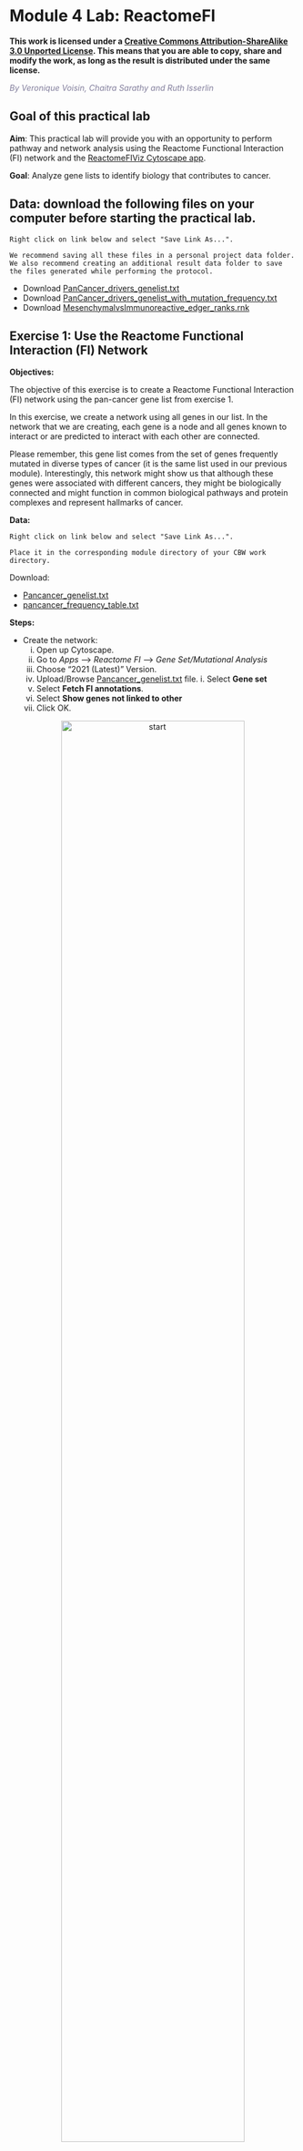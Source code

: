 # Module 4 Lab: ReactomeFI {#ReactomeFI}

**This work is licensed under a [Creative Commons Attribution-ShareAlike 3.0 Unported License](http://creativecommons.org/licenses/by-sa/3.0/deed.en_US). This means that you are able to copy, share and modify the work, as long as the result is distributed under the same license.**

 *<font color="#827e9c">By Veronique Voisin, Chaitra Sarathy and Ruth Isserlin</font>*

## Goal of this practical lab 

**Aim**: This practical lab will provide you with an opportunity to perform pathway and network analysis using the Reactome Functional Interaction (FI) network and the [ReactomeFIViz Cytoscape app](https://apps.cytoscape.org/apps/reactomefiplugin). 

**Goal**: Analyze gene lists to identify biology that contributes to cancer.


## Data: download the following files on your computer before starting the practical lab.

```block
Right click on link below and select "Save Link As...".

We recommend saving all these files in a personal project data folder. We also recommend creating an additional result data folder to save the files generated while performing the protocol.

```


 * Download [PanCancer_drivers_genelist.txt](./Module2/gprofiler/data/Pancancer_genelist.txt)
 * Download [PanCancer_drivers_genelist_with_mutation_frequency.txt](./Module4/Reactome/data/Pancancer_frequency.txt)
 *  Download  [MesenchymalvsImmunoreactive_edger_ranks.rnk](./Module2/gsea/data//MesenchymalvsImmunoreactive_edger_ranks.rnk)

## Exercise 1: Use the Reactome Functional Interaction (FI) Network

**Objectives:** 

The objective of this exercise is to create a Reactome Functional Interaction (FI) network using the pan-cancer gene list from exercise 1. 

In this exercise, we create a network using all genes in our list. In the network that we are creating, each gene is a node and all genes known to interact or are predicted to interact with each other are connected. 

Please remember, this gene list comes from the set of genes frequently mutated in diverse types of cancer (it is the same list used in our previous module). Interestingly, this network might show us that although these genes were associated with different cancers, they might be biologically connected and might function in common biological pathways and protein complexes and represent hallmarks of cancer.

**Data:** 

```block
Right click on link below and select "Save Link As...".

Place it in the corresponding module directory of your CBW work directory.
```

Download: 

  * [Pancancer_genelist.txt](./Module2/gprofiler/data/Pancancer_genelist.txt)
  * [pancancer_frequency_table.txt](./Module4/Reactome/data/pancancer_frequency_table.txt)

**Steps:**

  * Create the network:
    i. Open up Cytoscape.  
    i. Go to *Apps* --> *Reactome FI* --> *Gene Set/Mutational Analysis*
    i. Choose "2021 (Latest)" Version. 
    i. Upload/Browse [Pancancer_genelist.txt](./Module2/gprofiler/data/Pancancer_genelist.txt) file.     i. Select **Gene set** 
    i. Select **Fetch FI annotations**.
    i. Select **Show genes not linked to other**
    i. Click OK.

 <p align="center">
 <img src="./Module4/Reactome/images/lab2/ReactomeFI_ex2_1.png" alt="start" width="80%" />
 </p>

  * Resulting network:
 <p align="center">
 <img src="./Module4/Reactome/images/lab2/ReactomeFI_ex2_2.png" alt="start" width="80%" />
 </p>

### Question 1: Describe the size and composition of the network?

 <p align="center">
 <img src="./Module4/Reactome/images/lab2/ReactomeFI_ex2_3.png" alt="start" width="80%" />
 </p>

The total number of genes in the network is 127. 

103 of these genes are connected to each other by functional interactions. You can get this information by selecting all genes that you see connected to each others.

The total number of edges or interactions is 473. 

The genes that are interacting together might work together in some sort of protein complex in the cells. 

The FI network was constructed by merging interactions extracted from human curated pathways from Reactome with interactions predicted using a machine learning approach. The non curated sources of information include:

  * protein-protein interactions, 
  * gene co-expression, 
  * protein domain interaction, 
  * Gene Ontology (GO) annotations
  * text-mined protein interactions.
  
  Solid edge between 2 nodes are interaction from curated pathways and dashed line are predicted interaction. (https://www.ncbi.nlm.nih.gov/pmc/articles/PMC2898064/).
 
 <p align="center">
 <img src="./Module4/Reactome/images/lab2/ReactomeFI_solid_vs_dotted.png" alt="start" width="80%" />
 </p>


### Question 2: After clustering, how many modules are there?

ReactomeFI has a clustering option which groups genes that are more connected to each other into modules.

  * Cluster the network:
    i. Right-click on a blank space of the network
    i. select **ReactomeFI** --> **Cluster FI Network**.

 <p align="center">
 <img src="./Module4/Reactome/images/lab2/ReactomeFI_ex2_4.png" alt="start" width="80%" />
 </p>
 
Nodes are now colored by modules.

  <p align="center">
 <img src="./Module4/Reactome/images/lab2/ReactomeFI_ex2_5.png" alt="start" width="80%" />
 </p>
 
  i. Look at the table **Network Module Browser** to find out the number of modules.It is located in the Table Panel located below the network. 
  i. Click on each module to highlight each genes in the module.

  <p align="center">
 <img src="./Module4/Reactome/images/lab2/ReactomeFI_ex2_6.png" alt="start" width="80%" />
 </p>

  * The connected network has been divided into 5 modules. Module 0 contains the most genes (31).
  * The MCL clustering algorithm is used to cluster the network and it is based on the number of interaction (edges) between the nodes.


  *  **Redo the layout for clarity**:
    i. Go to Cytoscape menu bar, 
    i. select **Layout** --> **yFiles Organic Layout**.

  <p align="center">
 <img src="./Module4/Reactome/images/lab2/ReactomeFI_ex2_9.png" alt="start" width="80%" />
 </p>
 
  * Explore the resulting network.
 
  <p align="center">
 <img src="./Module4/Reactome/images/lab2/ReactomeFI_ex2_10.png" alt="start" width="80%" />
 </p>
 

 
```block
Can you recreate the below image using one of the Cytoscape layout options?

 <p align="center">
 <img src="./Module4/Reactome/images/lab2/ReactomeFI_groupattributelayout.png" alt="start" width="80%" />
 </p>
 
```
 
### Query information about the interaction between 2 genes:


  * Click on a solid line.

```block
You might need to zoom in on the network in order to select an individual edge. 
```

  i. Once the edge is highlighted in red, right click on it and select **ReactomeFI** --> **Query FI Source**. 

  <p align="center">
 <img src="./Module4/Reactome/images/lab2/ReactomeFI_ex2_12.png" alt="start" width="80%" />
 </p>
 
 QueryFI Source will open a window with a list of the set of pathways that this interaction is found in.
 
   <p align="center">
 <img src="./Module4/Reactome/images/lab2/ReactomeFI_ex2_13.png" alt="start" width="80%" />
 </p>
 
  * Click on a dashed line.  
    i. Once it is highlighted in red, 
    i. right click on it and select **ReactomeFI** --> **Query FI Source**.

   <p align="center">
 <img src="./Module4/Reactome/images/lab2/ReactomeFI_ex2_14.png" alt="start" width="80%" />
 </p>
 
 The Query FI source will include a list of prediction sources as well as the overall score associated with this prediction.
 
```block
The FI score can be used to filter interactions and keep the interactions with the highest scores.
``` 
   <p align="center">
 <img src="./Module4/Reactome/images/lab2/ReactomeFI_ex2_15.png" alt="start" width="80%" />
 </p>
 
  * To get an information about a gene. 
    i. Right-click on a gene 
    i. select **ReactomeFI** --> **Query Gene Card**
    i. This will open a web page containing all the information about the gene that is contained in the [gene cards database](https://www.genecards.org/).  
    i.  You can also select **Fetch FI** to get information about this gene in the ReactomeFI network
    i.  You can also select **Fetch Cancer Gene Index** to get information about this gene in the [Cancer gene index](https://wiki.nci.nih.gov/display/cageneindex/Creation+of+the+Cancer+Gene+Index)
    i.  You can also select **Query Cosmic** to get information about this gene in [Cosmic](https://cancer.sanger.ac.uk/cosmic)
 
   <p align="center">
 <img src="./Module4/Reactome/images/lab2/ReactomeFI_ex2_16.png" alt="start" width="80%" />
 </p>
 
 
### Question 3: What are the most significant pathways in each module?

Pathway analysis can be performed on the whole set of genes from the network. It can also be performed individually on each module.

  * right-click, Analyze **Network** Functions,--> Pathway Enrichment,  as opposed to, 
  * right-click, Analyze **Module** Functions,--> Pathaway enrichment. 
  
  This way, the original network can be divided into smaller modules of interacting proteins and labelled according to the module pathway enrichment results.

  * Pathway enrichment of Modules
    i. Right-click on a blank space of the network window
    i. Select **Reactome FI** --> **Analyze Module Functions** --> **Pathway enrichment**

<p align="center">
 <img src="./Module4/Reactome/images/lab2/ReactomeFI_ex2_7.png" alt="start" width="100%" />
</p>

  i. A **Choose Module Size** window appears. 
  i. This parameter enables the user to select a minimum number of genes required in the module in order to include itin the pathway analysis. 
  i. Leave the module size as the default of 5.
  i. Once the pathway analysis has finished running, a **Pathways in Modules** table appears in the Table Panel located below the network. Pathways are ordered by best FDR values (closer to 0) for each module. 

  <p align="center">
 <img src="./Module4/Reactome/images/lab2/ReactomeFI_ex2_8a.png" alt="start" width="100%" />
 </p>
 
  i. Click on some of the pathways for each module. It will highlight the genes in our network that are part the selected pathway.
  * For example,
    i. Select *RAF/MAP kinase cascade (R)*.
      * It is one of the most significant pathways of module 1. 
      * There are 14 genes in this pathway that are also in module 1. 
      * Module 1 has a total of 27 genes. (The number of genes in each module can be found in the **Network Module Browser** tab)
      * The associated FDR value is 6.55e-15 which is very close to 0 and it means that this overlap of 14 genes isn't likely to be obtained by chance only.
 
 
**Try it out yourselves:**

- try *GO Biological Process* enrichment on modules: 
    i. **Reactome FI** --> **Analyze Module Functions** --> **GO Biological Process**
- try *pathway* or *GO Biological Process*  enrichment on the full network: 
    i. **Reactome FI** --> **Analyze Network Functions** --> **GO Biological Process**
    i. **Reactome FI** --> **Analyze Network Functions** --> **Pathway Enrichment**

<p align="center">
 <img src="./Module4/Reactome/images/lab2/ReactomeFI_ex2_11.png" alt="start" width="100%" />
</p>


```block
It is possible to undock tables for better clarity using the pin icon located at the top right corner of the Table Panel. 
```


### Set the size of the nodes proportional to the mutation frequencies in each cancer

Our gene list contains the genes with high frequency in several cancers. Table  [PanCancer_drivers_genelist_with_mutation_frequency.txt](./Module4/Reactome/data/Pancancer_frequency.txt) contains the mutation frequency of these genes in 10 cancer types. We are going to import this table into Cytoscape and set the size of the nodes using these column values.

- In the Cytoscape menu bar, 
    i. select **Import** --> **Table from File...**

<p align="center">
 <img src="./Module4/Reactome/images/lab2/ReactomeFI_ex2_17.png" alt="start" width="75%" />
</p>

  i. In the window **Import Columns From Table**, make sure that **Import Data as:** is set to **Node Table Columns**.
  i. Click **OK**.
 
   <p align="center">
 <img src="./Module4/Reactome/images/lab2/ReactomeFI_ex2_18.png" alt="start" width="50%" />
 </p>
 
 Now that the table is imported, we can use the values in the table columns as Properties to set a style or to filter the network. 
 
 We are going to set the size of the nodes.
 
  i. Look for the **Style** tab in the Control Panel located at the left of the Cytoscape window. Select.
  i. Click on the down arrow beside **Properties** and select **Size** on the list.


   <p align="center">
 <img src="./Module4/Reactome/images/lab2/ReactomeFI_ex2_19.png" alt="start" width="50%" />
 </p>
 
  i. Select the **Size** field and expand it using the down arrow.
  i. In the  **Column** field, click on **--select value--** and choose **BLCA Freq**. 

   <p align="center">
 <img src="./Module4/Reactome/images/lab2/ReactomeFI_ex2_21.png" alt="start" width="75%" />
 </p>
 
  i. In the **Mapping Type**, click on **--select value--** and choose **Continuous Mapping**.
  i. Click on the diagram

   <p align="center">
 <img src="./Module4/Reactome/images/lab2/ReactomeFI_ex2_22.png" alt="start" width="50%" />
 </p>
 

  i. Set the first pivot **Handle Position** and the second pivot **Handle Position** to 100.  To set the pivot click on the arrow you would like to set and then adjust the value specified next to Node Size.  Make sure to press enter once you have updated the value in order for it to be registered.
  i. Click OK
 
 
   <p align="center">
 <img src="./Module4/Reactome/images/lab2/ReactomeFI_ex2_23.png" alt="start" width="50%" />
 </p>
 
- Now the biggest nodes correspond to genes with highest mutation frequency in the BCLA cancer (Bladder cancer). 
 
   <p align="center">
 <img src="./Module4/Reactome/images/lab2/ReactomeFI_ex2_24.png" alt="start" width="100%" />
 </p>

 ```block
 You can change the column value to other cancer types and observe the differences.
```

### Play around with the styles: change transparency and colors

Here are the steps if you need to change the colors of the module to create a figure for publication.

- In Style, go to the ** Transparency** field and replace 100 by 200. Try different numbers.
   <p align="center">
 <img src="./Module4/Reactome/images/lab2/ReactomeFI_ex2_25.png" alt="start" width="80%" />
 </p>

- If some of the colors are too dark, it is possible to modify the cluster colour by selecting the field **Fill Color** in properties in the Styles tab:
    i. double-click on a color.
  
<p align="center">
 <img src="./Module4/Reactome/images/lab2/ReactomeFI_ex2_26.png" alt="start" width="80%" />
</p>

  i. choose a new one. (This will need to be done for each colour you want to change.)

<p align="center">
 <img src="./Module4/Reactome/images/lab2/ReactomeFI_ex2_29.png" alt="start" width="80%" />
</p>

- The resulting network

   <p align="center">
 <img src="./Module4/Reactome/images/lab2/ReactomeFI_ex2_30.png" alt="start" width="100%" />
 </p>

### Create a pie chart

As we have the mutation frequencies for several cancer types, it would be useful to be able to compare all cancer frequencies at the same time in the same network. It is possible to do this by plotting a pie chart for each gene (node) with each pie slice representing the mutation frequency for each cancer. 

  * Here are the steps to do it:
    i. In Style, click on the down arrow close to **Properties** and select **Paint**, -->  **Custom Paint1** --> **Image/Chart 1**. 
    
  <p align="center">
 <img src="./Module4/Reactome/images/lab2/ReactomeFI_ex2_31.png" alt="start" width="75%" />
 </p>
 
  i. A **Graphics** windows pops up. 
  i. In **Chart**, select the piechart icon.
  i. In **Available Columns**, select the columns that you want to include in your pie chart (here 8 cancer types) and click on the arrow to move them over to the *Selected Columns*.

  <p align="center">
 <img src="./Module4/Reactome/images/lab2/ReactomeFI_ex2_32.png" alt="start" width="74%" />
 </p>
 
  i. They are now placed in the **Selected Columns** window. Click on **Apply**.

  <p align="center">
 <img src="./Module4/Reactome/images/lab2/ReactomeFI_ex2_33.png" alt="start" width="75%" />
 </p>
 
 ```block
 Expanding **Customize** will open a tab that shows the color legend for the pie chart. All colours of the pie chart are customizable. 
 ```
 
  <p align="center">
 <img src="./Module4/Reactome/images/lab2/ReactomeFI_ex2_35b.png" alt="start" width="50%" />
 </p>
 
```block

Notice in the screenshot below we changed node shape to be square so that we can still see the module the gene belongs to as well as the cancer frequencies in the pie chart.  Can you replicate this?

``` 

  <p align="center">
 <img src="./Module4/Reactome/images/lab2/ReactomeFI_ex2_37.png" alt="start" width="100%" />
 </p>
 

 
### Create a subnetwork
 
 - Now that the network is clustered in modules and related pathways, we want to create a subnetwork to highlight connections that we found interesting. For this exercise, we want to create a network of the genes involved in the **Gastric cancer (K)** pathway. 

  * Here are the steps to follow:
    i. In the table panel, locate the **Pathways in Network** table.
    
```block
In order to generate the pathway network table, right-click on a blank space, **Reactome FI** --> **Analyze Network Functions** --> **Pathway Enrichment**.

   (hint: this was one of the steps that you had to try yourselves, )
  
```

  i. Select **Gastric Cancer (K)** from the list of pathways.It will highlight the genes in this pathway in yellow.

```block
It should be the top enriched pathway.  If you can't see it trying changing the sorting of the table by clicking on the column headers -- specifically the FDR column
```

  i. Above the network find and click on the **New Network from Selection** icon and select **From Selected Nodes, All Edges**. 
 
   <p align="center">
 <img src="./Module4/Reactome/images/lab2/ReactomeFI_ex2_39.png" alt="start" width="75%" />
 </p>
 
A new network containing only the selected nodes is now created.
 
  <p align="center">
 <img src="./Module4/Reactome/images/lab2/ReactomeFI_ex2_40.png" alt="start" width="100%" />
 </p>
 
 

### Fetch Cancer drugs on the created subnetwork

  * Working with the newly created gastric cancer enriched network.
  * Right-click on a blank space and select **Reactome FI**, **Overlay Drugs**, **Fetch Cancer Drugs**. 
 
  <p align="center">
 <img src="./Module4/Reactome/images/lab2/ReactomeFI_ex2_43.png" alt="start" width="100%" />
 </p>
 
  * The numerous drugs known to target the genes in this subnetwork are now added  as green diamond shaped nodes.

  <p align="center">
 <img src="./Module4/Reactome/images/lab2/ReactomeFI_ex2_44.png" alt="start" width="75%" />
 </p>

  * Here is the network after redoing the layout for clarity (Layout -->  YFiles Organic Layout)
  
  <p align="center">
 <img src="./Module4/Reactome/images/lab2/ReactomeFI_ex2_45.png" alt="start" width="100%" />
 </p>

### Save the network as an image for publication

As we have finalized our network analysis, we would like to export the network as an image.

- In the Cytoscape menu, select **File**, --> **Export**,--> **Network to Image**. 

  <p align="center">
 <img src="./Module4/Reactome/images/lab2/ReactomeFI_ex2_41.png" alt="start" width="75%" />
 </p>
 
- Browse to the directory where you want to save the image, give it a name and click on **OK**.

   <p align="center">
 <img src="./Module4/Reactome/images/lab2/ReactomeFI_ex2_42.png" alt="start" width="100%" />
 </p>



```block
In addition to export an image of your network, save your session regularly.
```



## Exercise 2a: Explore Reactome Pathways
**Objectives:**
The objective of this exercise is to navigate the Reactome pathways using the Cytoscape ReactomeFI app. 


**Steps:**

- Open up Cytoscape. 

- Go to Apps >Reactome FI>Reactome Pathways. Once the app is opened, the list of pathways contained in the Reactome database are listed on the left window. 
 <p align="center">
 <img src="./Module4/Reactome/images/lab1/ReactomeFI_1.png" alt="start" width="100%" />
 </p>
 

- Pathways are available for Homo sapiens and Mus Musculus. Make sure that **Homo sapiens** is selected.

<p align="center">
 <img src="./Module4/Reactome/images/lab1/ReactomeFI_1b.png" alt="start" width="75%" />
 </p>
 
The pathways are organized into main categories. Clicking on the left arrow will expand that category and display all its sub-categories/pathways. 

- Find and expand the **Transport of small molecules** event branch. 
- In the expanded menu,find and expand **O2/CO2 exchange in erythrocytes**. 
- Select **Erythrocyte take up carbon dioxide and release oxygen**.  
- Right-click on the highlighted pathway and select **Show Diagram**.


<p align="center">
 <img src="./Module4/Reactome/images/lab1/ReactomeFI_2.png" alt="start" width="75%" />
 </p>
 
- Explore the pathway diagram. 
  i. Zoom in and out. 
  i. Move nodes around. 
  i. Change color of a branch 
    * select a line, 
    * right click, 
    * select highlight,
    * choose color.

<p align="center">
 <img src="./Module4/Reactome/images/lab1/ReactomeFI_4.png" alt="start" width="100%" />
 </p>


- Explore individual molecules and reactions.
  i. Right click on a line or a compound.
  i. Select *View Reactome Source* in right click context menu. 
  i. This displays information about the biochemical reaction or molecule selected including the input and output molecules and associated reference papers.

<p align="center">
 <img src="./Module4/Reactome/images/lab1/ReactomeFI_4b.png" alt="start" width="100%" />
 </p>


- Save the reactome pathway diagram as pdf: 
  i. Right-click on the diagram and select **Export Diagram**


<p align="center">
 <img src="./Module4/Reactome/images/lab1/ReactomeFI_5.png" alt="start" width="100%" />
 </p>

```block
What is the difference between a pathway diagram and network?
<p align="center">
 <img src="./Module4/Reactome/images/lab1/pathway_vs_network.png" alt="start" width="100%" />
 </p>
 
 *Pathway diagram*
 
   * biochemical view of pathways with cause and effect of each interaction captured.
   * shows the flow and structure of pathway.
   * represents different events and states of the same molecules.
   * includes information on genes, proteins, metabolic pathways, molcular interactions, biochemical reactions.
   
 *Network*
 
   * represents relationships between entities.  Entities can be genes, RNA, proteins or anything defined by the creator.  
   * enables visualization of multiple data types together. 
   * No context or dynamics.  Simply shows the connectivity between nodes.
   
```


- Transform pathway diagram into a network and back to a diagram. 
  i. Right-click on a blank space in the diagram
  i. select **Convert to FI Network**. 
  
```block
  Transforming the pathway diagram into a network has the advantage that we can now use all the features of Cytoscape.
  
  Notice when viewing the pathway diagram you have to use the zoom bar at the bottom of the pathway diagram as opposed to the zoom buttons in the top menu bar in Cytoscape.  Also. when using the pathway diagram you can not use any of the builtin layouts that come with Cytoscape.  Because Cytoscape is a network analysis software it has been optimized for networks.  In the ReactomeFI app they recreate the pathway diagram by manually drawing an interactive picture of it.  You can still move the nodes and edges manually but employing any of the built in layouts and features would potentially ruin the picture.    
```

Step1 - Convert diagram to network
<p align="center">
 <img src="./Module4/Reactome/images/lab1/ReactomeFI_6a.png" alt="start" width="70%" />
 </p>

Step2 - explore network represenation
<p align="center">
 <img src="./Module4/Reactome/images/lab1/ReactomeFI_6b.png" alt="start" width="70%" />
 </p>
 
```block
Note that only genes (and not the metabolites) are included in this network. 

The Reactome pathway diagram demonstrates how the oxygenated form of hemoglobin A [HBA1](https://www.uniprot.org/uniprotkb/P69905/entry) undergoes two chemical reactions in the presence of CO2. These reactions cause HBA to lose its affinity for oxygen. 

Additionally,  this pathway diagram demonstrates how, in erythrocytes, CYB5Rs participates in the reduction of methemoglobin (MetHb) to hemoglobin A [HBA1](https://www.uniprot.org/uniprotkb/P69905/entry). The participating genes are then [HBA](https://www.uniprot.org/uniprotkb/P69905/entry), [HBB](https://www.uniprot.org/uniprotkb/P68871/entry) and Cyb5R genes and will be displayed in the network.
```
 
- Convert the network back to a pathway diagram. 
  i. Right-click on a blank space of the network.
  i. select **ReactomeFI** 
  i. then **Convert to Diagram**. 

Step1
<p align="center">
 <img src="./Module4/Reactome/images/lab1/ReactomeFI_6c.png" alt="start" width="70%" />
 </p>
 
Step2
 <p align="center">
 <img src="./Module4/Reactome/images/lab1/ReactomeFI_6d.png" alt="start" width="70%" />
 </p>


- Open the diagram from the Reactome website:
  i. Locate the menu of pathways in the left hand window
  i. right click on **Erythrocytes take up carbon dioxide and release oxygen**. 
  i. Select **View in Reactome**. 
  i. This will open a new page in your web browser with detailing information about the pathway on the Reactome website. 

Step1 - View in Reactome
<p align="center">
 <img src="./Module4/Reactome/images/lab1/ReactomeFI_7a.png" alt="start" width="70%" />
 </p>
 
Step2 - redirect to Reactome in web browser
 <p align="center">
 <img src="./Module4/Reactome/images/lab1/ReactomeFI_7b.png" alt="start" width="100%" />
 </p>


Some useful information is displayed in the web view including:
  * a summary of the pathway and 
  * reference papers used to build the diagram.
  
The pathway can be exported as an image in a range of format choices including svg, png, pptx or pdf or as a recognized exchange format including BioPAX, SBML or SBGN.  

Furthermore, it is linked to the reactome.org pathway browser that can be opened in a new window. (See link below the pathway diagram, *"Click othe image above or here to open this pathway in the Pathway Browser"*) The Cytoscape ReactomeFI app is a replica of this web-based pathway browser.

Step1 - click on link
<p align="center">
 <img src="./Module4/Reactome/images/lab1/ReactomeFI_8a.png" alt="start" width="80%" />
 </p>
 
Step2 - Pathway browser in web browser.
 <p align="center">
 <img src="./Module4/Reactome/images/lab1/ReactomeFI_8b.png" alt="start" width="100%" />
 </p>


## Exercise 2b: Pathway enrichment analysis using a simple gene list

**Objectives:**
The objective of this exercise is to perform a pathway-based analysis using a sample gene list as input.


**Data:**

For this lab, we will use a set of genes found to have frequent somatic single nucleotide variations (SNVs) identified in TCGA exome sequencing data of 3,200 tumors from 12 different cancer types. The MuSiC cancer driver mutation detection software was used to find 127 cancer driver genes that displayed higher than expected mutation frequencies in cancer samples (Pan-cancer tab from Supplementary Table 4 in [Kandoth C. et al.](https://www.nature.com/articles/nature12634).


 * Gene list: [Pancancer_genelist.txt](./Module2/gprofiler/data/Pancancer_genelist.txt)


**Steps:** 

- In Cytoscape, locate the menu bar, select File -> Close .  (This will clear the previous session we created in 2A in order to start with a clean slate.)

- Select Apps -> Reactome FI -> Reactome Pathways. 

- Locate the list of Reactome pathways in the left hand panel in the Reactome tab in the Control Panel. 

- Scroll down and find the **Signal Transduction** pathway in the event hierarchy and select it. 

- Right-click on the highlighted **Signal Transduction** name and select **Analyze Pathway Enrichment** .

 <p align="center">
 <img src="./Module4/Reactome/images/lab1/ReactomeFI_2a.png" alt="start" width="80%" />
 </p>

- ***Browse*** and select the **Pancancer_genelist.txt** file ,click **OK**. 

 <p align="center">
 <img src="./Module4/Reactome/images/lab1/ReactomeFI_2b.png" alt="start" width="80%" />
 </p>

### Question 1: What are the most significant biological pathways based on the FDR?

- **Hint**: Take a look at the list of significant pathways in the **Reactome Pathway Enrichment**  tab of Table Panel.

<p align="center">
 <img src="./Module4/Reactome/images/lab1/ReactomeFI_2d.png" alt="start" width="80%" />
 </p>

Pathway enrichment results are displayed as a table labeled as "Reactome Pathway Enrichment" in the "Table Panel" at the bottom of the main Cytoscape window.

### Answer to Question 1

The pathway with the most significant enrichment FDR is called *Generic Transcription Pathway*. This pathway contains 1235 genes of which 42 genes are also found in the Pan_Cancer gene list that we used as intput. 

The statistical enrichment test pvalue associated with this pathway is close to 0 (7.98 E-14) and it means that this size of the overlap (42 genes) is not likely to be obtained by chance alone. 

Reactome Pathway enrichment table contains - 

  * ReactomePathway - pathway name
  * RatioOfProteinInPathway - this is not the ratio of our query to the size of the pathway.  This is the ratio of proteins found in this pathway as compared to the total number of entities.   
  * NumberOfProteinPathway -  total number of genes in the pathway
  * ProteinFromGeneSet - number of genes from our input gene list that overlaps with this pathway
  * P-value 
  * FDR
  * HitGenes - genes from out input gene list that overlap with this pathway

The pathways that are the most enriched have a low FDR value.  

```block
You can click on any of the column labels in the Reactome Pathway Enrichment table to sort the table by that column.
```

- In the **Reactome Pathway Enrichment** table, 
  i. select **Transcriptional regulation by RUNX3**.  
  i. Right-click on the pathway 
  i. select **View in Diagram**. 

```block
To find this pathway more easily:

  * click on the column title "ReactionPathway" to sort the table alphabetically by pathway name
  * scroll down to the pathway **Transcriptional regulation by RUNX3**
```

<p align="center">
 <img src="./Module4/Reactome/images/lab1/ReactomeFI_2e2.png" alt="start" width="80%" />
 </p>


- Explore the pathway diagram
  i. Zoom in and out to observe the diagram. 
  i. Purple-coloured nodes reflect genes that are present in our input gene list (Pancancer_genelist.txt). 
  i. Right-click on highlighted nodes to invoke additional features.

<p align="center">
 <img src="./Module4/Reactome/images/lab1/ReactomeFI_2e1.png" alt="start" width="80%" />
 </p>


```block
If the Reactome Pathway Enrichment Table is not visible anymore in the Table Panel. 

  * Go to Cytoscape menu bar, **View**. 
  * Uncheck and chek **Show Table Panel**.

If this doesn't work it is possible the table panel is just too small to see.  You can try expanding it so you can see it or pop it out of the window so that it is its own window.  (For smaller laptop screens that might be easiest thing to do)

<p align="center">
 <img src="./Module4/Reactome/images/lab1/ReactomeFI_cantfindtablepanel.png" alt="start" width="80%" />
 </p>
  
```


- Transform the diagram into a network:
  i. Right-click on a blank space of the diagram
  i. select **Convert to FI Network**. 
  
  The advantage of a network over the pathway diagram is that we can now use the Cytoscape analysis and visual features. Nodes with purple-coloured borders reflect genes that are present in our input gene list.

<p align="center">
 <img src="./Module4/Reactome/images/lab1/ReactomeFI_2f.png" alt="start" width="80%" />
 </p>

```block
Redo the layout if a clearer view is needed. 

  * Go to the Cytoscape menu bar
  * select **Layout**, -->  **yFiles Organic Layout**.
```


- Transform network back to a diagram:
  i. Right-click on a blank space 
  i. select **Reactome FI** --> **Convert to Diagram**. 

<p align="center">
 <img src="./Module4/Reactome/images/lab1/ReactomeFI_2f2.png" alt="start" width="80%" />
 </p>


- Open Reactome Reacfoam:
  i. The Reacfoam view provides a holistic view of all (excluding disease) human pathways in the Reactome database. 
  i. Go to the menu of pathways in the Control Panel (left window) and 
  i. right-click on a blank space. 
  i. Select **Open Reactome Reacfoam**.   
  
<p align="center">
 <img src="./Module4/Reactome/images/lab1/ReactomeFI_2g.png" alt="start" width="80%" />
 </p>

Reactome Reacfoam will open in the default web browser. 

<p align="center">
 <img src="./Module4/Reactome/images/lab1/ReactomeFI_2h.png" alt="start" width="80%" />
 </p>


```block
The color gradient indicates which categories of pathways have a stronger enrichment in the gene list that we have provided with lighter yellow having more significant FDR values.
```

## Exercise 2c: Pathway-based analysis using a rank gene list (GSEA)


**Objectives:**

ReactomeFIViz provides support to perform GSEA analysis for Reactome pathways using a rank file. 

**Data:**

To perform the GSEA pathway enrichment analysis, you need to provide a tab-delimited text file containing two columns: the first for gene symbols (human only) and the second for gene scores.

The data used in this exercise is gene expression (transcriptomics) obtained from high-throughput RNA sequencing of Ovarian Serous Cystadenocarcinoma samples. This cohort was previously stratified into four distinct expression subtypes [PMID:21720365](http://www.ncbi.nlm.nih.gov/pubmed/21720365) and a subset of the immunoreactive and mesenchymal subtypes are compared to demonstrate the GSEA workflow.

**Data processing:**

Gene expression from the TCGA Ovarian serous cystadenocarcinoma RNASeq V2 cohort was downloaded on 2015-05-22 from [cBioPortal for Cancer Genomics](http://www.cbioportal.org/data_sets.jsp). Differential expression for all genes between the mesenchymal and immunoreactive groups was estimated using [edgeR](http://www.ncbi.nlm.nih.gov/pubmed/19910308).The R code used to generate the data and the rank file used in GSEA is included at the bottom of the document in the [**Additional information**](#additional_information) section. 


```block
Right click on link below and select "Save Link As...".

Place it in the corresponding module directory of your CBW work directory.
```

  * [MesenchymalvsImmunoreactive_edger_ranks.rnk](./Module2/gsea/data//MesenchymalvsImmunoreactive_edger_ranks.rnk)

```block
This is the same data used in Module2 GSEA lab.

The first row is reserved for the column headers, and will not be imported for analysis. 
```


**Steps:** 

- Start with a fresh session: 
  i. Go to the Cytocape menu bar and 
  i. select **File**, --> **Close**. 

- Open ReactomeFI app:
  i. Go to the menu bar Select **Apps**,--> **Reactome FI**,--> **Reactome Pathways**.The Reactome tab in the Control Panel on the left opens and the list of pathways is visible.

- Select **Autophagy** and right-click on a blank space. The option menu opens. Select **Perform GSEA Analysis**. 

```block
Why do I have to select **Autophagy**?   Am I doing the GSEA Analysis just on this pathway?

This is just a little quirk in the ReactomeFI app.  In order to see the context menu with all your options you need to have a pathway selected.  

```

<p align="center">
 <img src="./Module4/Reactome/images/lab1/ReactomeFI_1c_1.png" alt="start" width="80%" />
 </p>

A **Reactome GSEA Analysis window** pops up.

- Browse and select [MesenchymalvsImmunoreactive_edger_ranks.rnk](./Module2/gsea/data//MesenchymalvsImmunoreactive_edger_ranks.rnk).

<p align="center">
 <img src="./Module4/Reactome/images/lab1/ReactomeFI_1c_2.png" alt="start" width="80%" />
 </p>

```block
The number of permutations is 100 by default. To achieve more precision, we set the permutations to 2000. It will take approximately 10 minutes to run. 

For faster results during this practical lab, you may run it with 100 permutations. Keep in mind that this lower threshold will affect the NES, P-value and FDR values in your results.
```

<p align="center">
 <img src="./Module4/Reactome/images/lab1/ReactomeFI_1c_3.png" alt="start" width="80%" />
 </p>

- Once GSEA has finished, a **Reactome GSEA Analysis** tab appears in the Table Panel.
This table displays the list of pathways in increasing order from the lowest FDR values. 
  i. Click on the **Normalized enrichment score** column title to order the pathways from Up (positive NES) to Down (negative NES). 

The pathways that are up and with FDR less than 0.05 are enriched in genes up regulated in the mesenchymal type of ovarian cancer.

<p align="center">
 <img src="./Module4/Reactome/images/lab1/ReactomeFI_1c_4.png" alt="start" width="80%" />
 </p>
 
 The pathways that are down (negative NES) with FDR values less than 0.05 are enriched in genes down regulated in the mesenchymal type of ovarian cancer. Therefore, these genes are specific to the immunoreactive type.

 <p align="center">
 <img src="./Module4/Reactome/images/lab1/ReactomeFI_1c_5.png" alt="start" width="80%" />
 </p>

Interferon Signaling is the pathway that has the strongest enrichment (lowest NES value) in genes down-regulated in the mesenchymal type (or alternately, upregulated in the immunoreactive type). 

- Let's visualize this in a pathway diagram to get details about the pathway.

  i.Locate and select **Interferon gamma signaling** in the **Reactome GSEA Analysis** table.
  i. Right-click on the highlighted name 
  i. select **View in Diagram** from the popup menu.

 <p align="center">
 <img src="./Module4/Reactome/images/lab1/ReactomeFI_1c_6.png" alt="start" width="80%" />
 </p>

  i. Explore the diagram by zooming in and out. 
  i. Look at the list of genes in the **Gene scores and ranks** table (click on some genes).


 <p align="center">
 <img src="./Module4/Reactome/images/lab1/ReactomeFI_1c_7.png" alt="start" width="80%" />
 </p>
 
- Fetch cancer drug: 
  i. right-click anywhere on diagram
  i. select **Fetch cancer drug**.

 <p align="center">
 <img src="./Module4/Reactome/images/lab1/ReactomeFI_1c_8.png" alt="start" width="80%" />
 </p>


## Automation ( for advanced users)

To facilitate adoption of this app in bioinformatics software pipeline and workflow development, a CyREST API for ReactomeFIViz was developed. CyREST is the technology that powers Cytoscape Automation, which enables you to create reproducible workflows executed entirely within Cytoscape or by external tools (e.g., Jupyter, R, GenomeSpace, etc) [https://apps.cytoscape.org/apps/cyrest]. 
You can find below a case to demonstrate the use of this API in a Jupiter Notebook (https://jupyter.org/).

- [Cytoscape ReactomeFI Jupiter Notebook](./Module4/Reactome/data/reactomeFInotebook.ipynb)
- Reference paper: https://f1000research.com/articles/7-531

## Reference guide /bonus exercises:
Here is a link to the ReactomeFIVIz complete guide: https://reactome.org/tools/reactome-fiviz
You can find more tips and bonus exercises.

